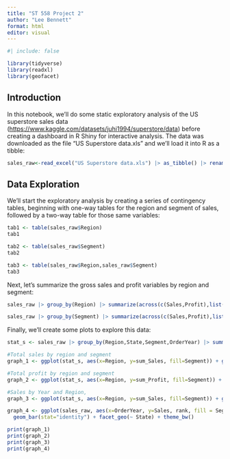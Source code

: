 ```yaml
---
title: "ST 558 Project 2"
author: "Lee Bennett"
format: html
editor: visual
---
```


```r
#| include: false

library(tidyverse)
library(readxl)
library(geofacet)
```

## Introduction

In this notebook, we'll do some static exploratory analysis of the US superstore sales data (<https://www.kaggle.com/datasets/juhi1994/superstore/data>) before creating a dashboard in R Shiny for interactive analysis. The data was downloaded as the file "US Superstore data.xls" and we'll load it into R as a tibble:

```r

sales_raw<-read_excel("US Superstore data.xls") |> as_tibble() |> rename_with(make.names) |> mutate(OrderYear=year(Order.Date))
```

## Data Exploration

We'll start the exploratory analysis by creating a series of contingency tables, beginning with one-way tables for the region and segment of sales, followed by a two-way table for those same variables:

```r
tab1 <- table(sales_raw$Region)
tab1

tab2 <- table(sales_raw$Segment)
tab2

tab3 <- table(sales_raw$Region,sales_raw$Segment)
tab3
```

Next, let's summarize the gross sales and profit variables by region and segment:

```r
sales_raw |> group_by(Region) |> summarize(across(c(Sales,Profit),list("mean"=mean,"median"=median,"sd"=sd),.names="{.fn}_{.col}"))

sales_raw |> group_by(Segment) |> summarize(across(c(Sales,Profit),list("mean"=mean,"median"=median,"sd"=sd),.names="{.fn}_{.col}"))
```
Finally, we'll create some plots to explore this data:

```r
stat_s <- sales_raw |> group_by(Region,State,Segment,OrderYear) |> summarize(across(c(Sales,Profit),list("sum"=sum, "mean"=mean,"median"=median,"sd"=sd),.names="{.fn}_{.col}")) 

#Total sales by region and segment
graph_1 <- ggplot(stat_s, aes(x=Region, y=sum_Sales, fill=Segment)) + geom_bar(position="dodge",stat="identity") + theme(plot.title = element_text(hjust = 0.5)) + labs(x="Region", y="Total sales ($)", title="Total Sales by Region and Market Segment")

#Total profit by region and segment
graph_2 <- ggplot(stat_s, aes(x=Region, y=sum_Profit, fill=Segment)) + geom_bar(position="dodge",stat="identity") + theme(plot.title = element_text(hjust = 0.5)) + labs(x="Region", y="Total profit ($)", title="Total Profit by Region and Market Segment")

#Sales by Year and Region,
graph_3 <- ggplot(stat_s, aes(x=Region, y=sum_Sales, fill=Segment)) + geom_bar(position="dodge",stat="identity") + theme(plot.title = element_text(hjust = 0.5)) + labs(x="Region", y="Total sales ($)", title="Total Sales by Region, Market Segment, and Year") + facet_wrap(~OrderYear)

graph_4 <- ggplot(sales_raw, aes(x=OrderYear, y=Sales, rank, fill = Segment)) +
  geom_bar(stat="identity") + facet_geo(~ State) + theme_bw()

print(graph_1)
print(graph_2)
print(graph_3)
print(graph_4)
```